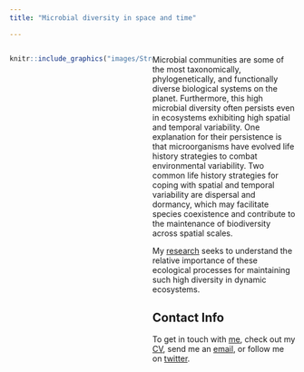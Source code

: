 ```yaml
---
title: "Microbial diversity in space and time"

---
```


<style>
.column-left{
  float: left;
  width: 50%;
  text-align: left;
}

.column-right{
  float: right;
  width: 50%;
  text-align: left;
}
</style>

<div class="column-left">

```r
knitr::include_graphics("images/Stream.jpg")
```
</div>

<div class="column-right">
Microbial communities are some of the most taxonomically, phylogenetically, and functionally diverse biological systems on the planet. Furthermore, this high microbial diversity often persists even in ecosystems exhibiting high spatial and temporal variability. One explanation for their persistence is that microorganisms have evolved life history strategies to combat environmental variability. Two common life history strategies for coping with spatial and temporal variability are dispersal and dormancy, which may facilitate species coexistence and contribute to the maintenance of biodiversity across spatial scales.

My [research](research.html) seeks to understand the relative importance of these ecological processes for maintaining such high diversity in dynamic ecosystems.

## Contact Info
To get in touch with [me](about.html), check out my [CV](Wisnoski_CV.pdf), send me an [email](mailto:wisnoski@indiana.edu), or follow me on [twitter](https://www.twitter.com/nwisnoski).
</div>

